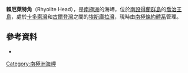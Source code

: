 {{coord|62|10|S|58|36|W|display=title}}

'''賴厄萊特角'''（Rhyolite Head），是[[南極洲|南極洲]]的海岬，位於[[南設得蘭群島|南設得蘭群島]]的[[喬治王島|喬治王島]]，處於[[卡多索灣|卡多索灣]]和[[古爾登灣|古爾登灣]]之間的[[埃斯庫拉灣|埃斯庫拉灣]]，現時由[[南極條約體系|南極條約體系]]管理。

==參考資料==
*{{usgs-gazetteer}}

{{Antarctica-geo-stub}}
[[Category:南極洲海岬|Category:南極洲海岬]]